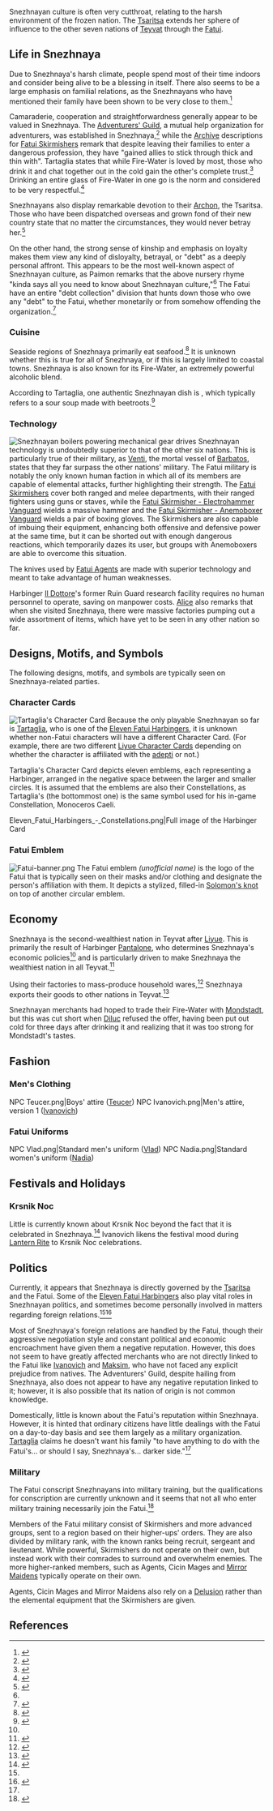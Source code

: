 {{RegionTabs}}
Snezhnayan culture is often very cutthroat, relating to the harsh environment of the frozen nation. The [[Tsaritsa]] extends her sphere of influence to the other seven nations of [[Teyvat]] through the [[Fatui]].

==Life in Snezhnaya==
Due to Snezhnaya's harsh climate, people spend most of their time indoors and consider being alive to be a blessing in itself. There also seems to be a large emphasis on familial relations, as the Snezhnayans who have mentioned their family have been shown to be very close to them.<ref name="MCC1-1">{{Ref/Quest|Across the Sea}}</ref>

Camaraderie, cooperation and straightforwardness generally appear to be valued in Snezhnaya. The [[Adventurers' Guild]], a mutual help organization for adventurers, was established in Snezhnaya,<ref>{{Ref/NPC|Lan}}</ref> while the [[Archive]] descriptions for [[Fatui Skirmishers]] remark that despite leaving their families to enter a dangerous profession, they have "gained allies to stick through thick and thin with". Tartaglia states that while Fire-Water is loved by most, those who drink it and chat together out in the cold gain the other's complete trust.<ref>{{Ref/Companion|Tartaglia}}</ref> Drinking an entire glass of Fire-Water in one go is the norm and considered to be very respectful.<ref>{{Ref/NPC|Vile}}</ref>

Snezhnayans also display remarkable devotion to their [[Archon]], the Tsaritsa. Those who have been dispatched overseas and grown fond of their new country state that no matter the circumstances, they would never betray her.<ref name="Andrei">{{Ref/NPC|Andrei}}</ref>

{{Quote|You make a pinkie promise, you keep it all your life. You break a pinkie promise, I throw you on the ice. The cold will kill the pinkie that once betrayed your friend, the frost will freeze your tongue off so you never lie again.|A Snezhnayan nursery rhyme}}

On the other hand, the strong sense of kinship and emphasis on loyalty makes them view any kind of disloyalty, betrayal, or "debt" as a deeply personal affront. This appears to be the most well-known aspect of Snezhnayan culture, as Paimon remarks that the above nursery rhyme "kinda says all you need to know about Snezhnayan culture,"<ref name="MCC1-1" /> The Fatui have an entire "debt collection" division that hunts down those who owe any "debt" to the Fatui, whether monetarily or from somehow offending the organization.<ref>{{Ref/Enemy|Fatui Pyro Agent}}</ref>

===Cuisine===
Seaside regions of Snezhnaya primarily eat seafood.<ref>{{Ref/CS|Tartaglia|3}}</ref> It is unknown whether this is true for all of Snezhnaya, or if this is largely limited to coastal towns. Snezhnaya is also known for its Fire-Water, an extremely powerful alcoholic blend.

According to Tartaglia, one authentic Snezhnayan dish is {{w|borscht}}, which typically refers to a sour soup made with beetroots.<ref>{{Ref/Companion|Tartaglia|note=Friendship Level 7}}</ref>

===Technology===
[[File:Domain_The_Wonderful_World_Of_Mr._Cyclops.png|thumb|Snezhnayan boilers powering mechanical gear drives]]
Snezhnayan technology is undoubtedly superior to that of the other six nations. This is particularly true of their military, as [[Venti]], the mortal vessel of [[Barbatos]], states that they far surpass the other nations' military. The Fatui military is notably the only known human faction in which all of its members are capable of elemental attacks, further highlighting their strength. The [[Fatui Skirmishers]] cover both ranged and melee departments, with their ranged fighters using guns or staves, while the [[Fatui Skirmisher - Electrohammer Vanguard]] wields a massive hammer and the [[Fatui Skirmisher - Anemoboxer Vanguard]] wields a pair of boxing gloves. The Skirmishers are also capable of imbuing their equipment, enhancing both offensive and defensive power at the same time, but it can be shorted out with enough dangerous reactions, which temporarily dazes its user, but groups with Anemoboxers are able to overcome this situation.

The knives used by [[Fatui Pyro Agent|Fatui Agents]] are made with superior technology and meant to take advantage of human weaknesses.

Harbinger [[Il Dottore]]'s former Ruin Guard research facility requires no human personnel to operate, saving on manpower costs. [[Alice]] also remarks that when she visited Snezhnaya, there were massive factories pumping out a wide assortment of items, which have yet to be seen in any other nation so far.

==Designs, Motifs, and Symbols==
{{See also|Symbols in Teyvat}}
The following designs, motifs, and symbols are typically seen on Snezhnaya-related parties.

===Character Cards===
[[File:Character_Tartaglia_Card.png|thumb|Tartaglia's Character Card]]
Because the only playable Snezhnayan so far is [[Tartaglia]], who is one of the [[Eleven Fatui Harbingers]], it is unknown whether non-Fatui characters will have a different Character Card. (For example, there are two different [[Liyue/Culture#Character Cards|Liyue Character Cards]] depending on whether the character is affiliated with the [[adepti]] or not.)

Tartaglia's Character Card depicts eleven emblems, each representing a Harbinger, arranged in the negative space between the larger and smaller circles. It is assumed that the emblems are also their Constellations, as Tartaglia's (the bottommost one) is the same symbol used for his in-game Constellation, Monoceros Caeli.

<gallery hideaddbutton="true" captionalign="center">
Eleven_Fatui_Harbingers_-_Constellations.png|Full image of the Harbinger Card
</gallery>

===Fatui Emblem===
[[File:Fatui-banner.png|thumb]]
The Fatui emblem ''(unofficial name)'' is the logo of the Fatui that is typically seen on their masks and/or clothing and designate the person's affiliation with them. It depicts a stylized, filled-in [[Solomon's knot]] on top of another circular emblem.
{{clr}}

==Economy==
Snezhnaya is the second-wealthiest nation in Teyvat after [[Liyue]]. This is primarily the result of Harbinger [[Pantalone]], who determines Snezhnaya's economic policies<ref name="Andrei" /> and is particularly driven to make Snezhnaya the wealthiest nation in all Teyvat.<ref>{{Ref/ArtiSet|Pale Flame}}</ref>

Using their factories to mass-produce household wares,<ref>{{Ref/Book|Teyvat Travel Guide|1|Mondstadt Chapter|quote=[...] we might just build ourselves a perpetual motion machine that can support a huge factory like in Snezhnaya!}}</ref> Snezhnaya exports their goods to other nations in Teyvat.<ref name="Ivanovich">{{Ref/NPC|Ivanovich}}</ref>

Snezhnayan merchants had hoped to trade their Fire-Water with [[Mondstadt]], but this was cut short when [[Diluc]] refused the offer, having been put out cold for three days after drinking it and realizing that it was too strong for Mondstadt's tastes.

==Fashion==
===Men's Clothing===
<gallery hideaddbutton="true" captionalign="center">
NPC Teucer.png|Boys' attire ([[Teucer]])
NPC Ivanovich.png|Men's attire, version 1 ([[Ivanovich]])
</gallery>

===Fatui Uniforms===
<gallery hideaddbutton="true" captionalign="center">
NPC Vlad.png|Standard men's uniform ([[Vlad]])
NPC Nadia.png|Standard women's uniform ([[Nadia]])
</gallery>

==Festivals and Holidays==
===Krsnik Noc===
{{main|Krsnik Noc}}

Little is currently known about Krsnik Noc beyond the fact that it is celebrated in Snezhnaya.<ref>{{Ref/NPC|Ivanovich|c=during Lantern Rite}}</ref> Ivanovich likens the festival mood during [[Lantern Rite Festival|Lantern Rite]] to Krsnik Noc celebrations.

==Politics==
Currently, it appears that Snezhnaya is directly governed by the [[Tsaritsa]] and the Fatui. Some of the [[Eleven Fatui Harbingers]] also play vital roles in Snezhnayan politics, and sometimes become personally involved in matters regarding foreign relations.<ref name="Ivanovich" /><ref>{{Ref/NPC|Goth}}</ref>

Most of Snezhnaya's foreign relations are handled by the Fatui, though their aggressive negotiation style and constant political and economic encroachment have given them a negative reputation. However, this does not seem to have greatly affected merchants who are not directly linked to the Fatui like [[Ivanovich]] and [[Maksim]], who have not faced any explicit prejudice from natives. The Adventurers' Guild, despite hailing from Snezhnaya, also does not appear to have any negative reputation linked to it; however, it is also possible that its nation of origin is not common knowledge.

Domestically, little is known about the Fatui's reputation within Snezhnaya. However, it is hinted that ordinary citizens have little dealings with the Fatui on a day-to-day basis and see them largely as a military organization. [[Tartaglia]] claims he doesn't want his family "to have anything to do with the Fatui's... or should I say, Snezhnaya's... darker side."<ref name="MCC1-1" />

===Military===
The Fatui conscript Snezhnayans into military training, but the qualifications for conscription are currently unknown and it seems that not all who enter military training necessarily join the Fatui.<ref>{{Ref/CS|Tartaglia|5}}</ref>

Members of the Fatui military consist of Skirmishers and more advanced groups, sent to a region based on their higher-ups' orders. They are also divided by military rank, with the known ranks being recruit, sergeant and lieutenant. While powerful, Skirmishers do not operate on their own, but instead work with their comrades to surround and overwhelm enemies. The more higher-ranked members, such as Agents, Cicin Mages and [[Mirror Maiden]]s typically operate on their own.

Agents, Cicin Mages and Mirror Maidens also rely on a [[Delusion]] rather than the elemental equipment that the Skirmishers are given.

==References==
{{Reflist|2}}